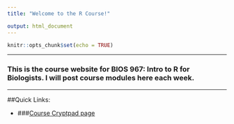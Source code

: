 ```yaml
---
title: "Welcome to the R Course!"

output: html_document
---
```


```r
knitr::opts_chunk$set(echo = TRUE)
```


---

### This is the course website for **BIOS 967: Intro to R for Biologists**. I will post course modules here each week.

---


##Quick Links:

- ###[Course Cryptpad page](https://cryptpad.fr/code/#/2/code/edit/2HTA5OzxqpIDW9RvkboNR445/){target="_blank"}
